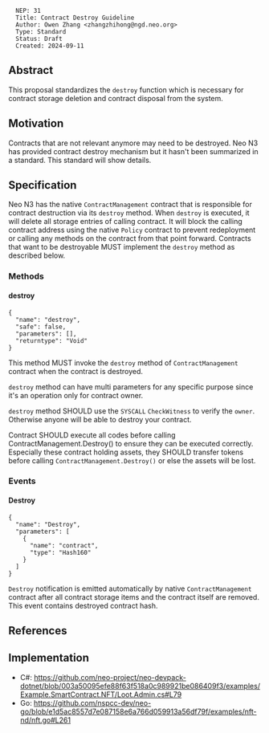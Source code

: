 <pre>
  NEP: 31
  Title: Contract Destroy Guideline
  Author: Owen Zhang <zhangzhihong@ngd.neo.org>
  Type: Standard
  Status: Draft
  Created: 2024-09-11
</pre>

==Abstract==

This proposal standardizes the <code>destroy</code> function which is necessary for contract storage deletion and contract disposal from the system.

==Motivation==

Contracts that are not relevant anymore may need to be destroyed. Neo N3 has provided contract destroy mechanism but it hasn't been summarized in a standard. This standard will show details.

==Specification==

Neo N3 has the native <code>ContractManagement</code> contract that is responsible for contract destruction via its <code>destroy</code> method. When <code>destroy</code> is executed, it will delete all storage entries of calling contract. It will block the calling contract address using the native <code>Policy</code> contract to prevent redeployment or calling any methods on the contract from that point forward. Contracts that want to be destroyable MUST implement the <code>destroy</code> method as described below.

===Methods===

====destroy====

<pre>
{
  "name": "destroy",
  "safe": false,
  "parameters": [],
  "returntype": "Void"
}
</pre>
This method MUST invoke the <code>destroy</code> method of <code>ContractManagement</code> contract when the contract is destroyed.

<code>destroy</code> method can have multi parameters for any specific purpose since it's an operation only for contract owner.

<code>destroy</code> method SHOULD use the <code>SYSCALL</code> <code>CheckWitness</code> to verify the <code>owner</code>. Otherwise anyone will be able to destroy your contract.

Contract SHOULD execute all codes before calling ContractManagement.Destroy() to ensure they can be executed correctly. Especially these contract holding assets, they SHOULD transfer tokens before calling <code>ContractManagement.Destroy()</code> or else the assets will be lost.

===Events===

====Destroy====

<pre>
{
  "name": "Destroy",
  "parameters": [
    {
      "name": "contract",
      "type": "Hash160"
    }
  ]
}
</pre>

<code>Destroy</code> notification is emitted automatically by native <code>ContractManagement</code> contract after all contract storage items and the contract itself are removed. This event contains destroyed contract hash.

==References==


==Implementation==

* C#: https://github.com/neo-project/neo-devpack-dotnet/blob/003a50095efe88f63f518a0c989921be086409f3/examples/Example.SmartContract.NFT/Loot.Admin.cs#L79
* Go:  https://github.com/nspcc-dev/neo-go/blob/e1d5ac8557d7e087158e6a766d059913a56df79f/examples/nft-nd/nft.go#L261

